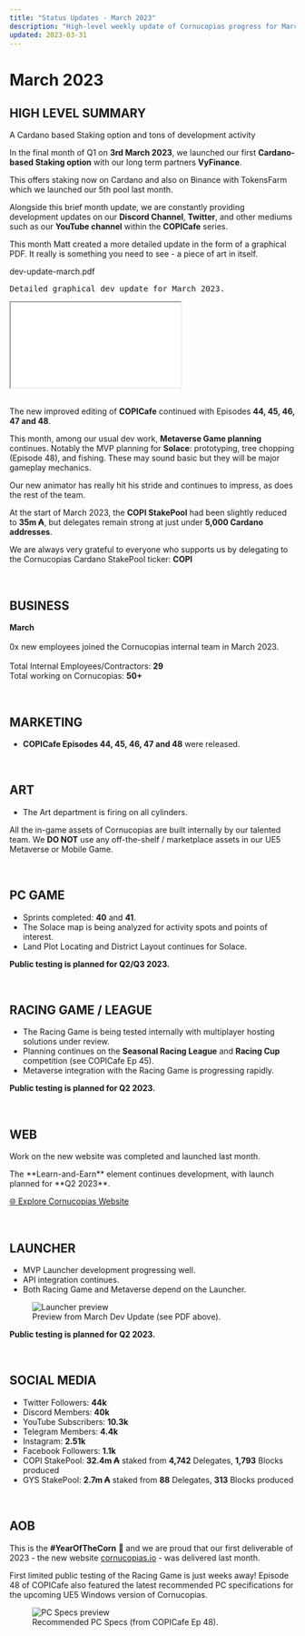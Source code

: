 ```yaml
---
title: "Status Updates - March 2023"
description: "High-level weekly update of Cornucopias progress for March 2023."
updated: 2023-03-31
---
```


# March 2023  

## HIGH LEVEL SUMMARY  

<div className="note-box success">
  <p style={{margin: 0, color:"#22c55e"}}>
    A Cardano based Staking option and tons of development activity
  </p>
</div>  

In the final month of Q1 on **3rd March 2023**, we launched our first **Cardano-based Staking option** with our long term partners **VyFinance**.  

This offers staking now on Cardano and also on Binance with TokensFarm which we launched our 5th pool last month.  

Alongside this brief month update, we are constantly providing development updates on our **Discord Channel**, **Twitter**, and other mediums such as our **YouTube channel** within the **COPICafe** series.  

This month Matt created a more detailed update in the form of a graphical PDF. It really is something you need to see - a piece of art in itself.  

<div className="callout-code">
  <span className="title">dev-update-march.pdf</span>
  <pre>Detailed graphical dev update for March 2023.</pre>
</div>

<div className="yt-embed" style={{aspectRatio: "4/3"}}>
  <iframe
    src="/docs/dev-update-march.pdf"
    title="Dev Update March (PDF)"
    loading="lazy"
  ></iframe>
</div>  

<br />

The new improved editing of **COPICafe** continued with Episodes **44, 45, 46, 47 and 48**.  

This month, among our usual dev work, **Metaverse Game planning** continues. Notably the MVP planning for **Solace**: prototyping, tree chopping (Episode 48), and fishing. These may sound basic but they will be major gameplay mechanics.  

Our new animator has really hit his stride and continues to impress, as does the rest of the team.  

At the start of March 2023, the **COPI StakePool** had been slightly reduced to **35m ₳**, but delegates remain strong at just under **5,000 Cardano addresses**.  

<div className="note-box success">
  <p style={{margin: 0}}>
    We are always very grateful to everyone who supports us by delegating to the Cornucopias Cardano StakePool ticker: <b>COPI</b>
  </p>
</div>  

<br />

## BUSINESS  

<div className="note-box">
  <p style={{margin: 0}}>
    <b>March</b><br /><br />
    0x new employees joined the Cornucopias internal team in March 2023.<br /><br />
    Total Internal Employees/Contractors: <b style={{color:"#f59e0b"}}>29</b><br />
    Total working on Cornucopias: <b style={{color:"#f59e0b"}}>50+​</b>
  </p>
</div>  

<br />

## MARKETING  

<ul className="styled-list">
  <li><b>COPICafe Episodes 44, 45, 46, 47 and 48</b> were released.</li>
</ul>  

<br />

## ART  

<ul className="styled-list">
  <li>The Art department is firing on all cylinders.</li>
</ul>  

<div className="note-box success">
  <p style={{margin: 0}}>
    All the in-game assets of Cornucopias are built internally by our talented team.  
    We <b>DO NOT</b> use any off-the-shelf / marketplace assets in our UE5 Metaverse or Mobile Game.
  </p>
</div>  

<br />

## PC GAME  

<ul className="styled-list">
  <li>Sprints completed: <b>40</b> and <b>41</b>.</li>
  <li>The Solace map is being analyzed for activity spots and points of interest.</li>
  <li>Land Plot Locating and District Layout continues for Solace.</li>
</ul>  

<p><b>Public testing is planned for Q2/Q3 2023.</b></p>  

<br />

## RACING GAME / LEAGUE  

<ul className="styled-list">
  <li>The Racing Game is being tested internally with multiplayer hosting solutions under review.</li>
  <li>Planning continues on the <b>Seasonal Racing League</b> and <b>Racing Cup</b> competition (see COPICafe Ep 45).</li>
  <li>Metaverse integration with the Racing Game is progressing rapidly.</li>
</ul>  

<p><b>Public testing is planned for Q2 2023.</b></p>  

<br />

## WEB  

<div className="note-box success">
  <p style={{margin: 0}}>
    Work on the new website was completed and launched last month.  
  </p>
</div>  

<p>
The **Learn-and-Earn** element continues development, with launch planned for **Q2 2023**.  
</p>

<a href="https://cornucopias.io" target="_blank" rel="noreferrer">🌐 Explore Cornucopias Website</a>  

<br />

## LAUNCHER  

<ul className="styled-list">
  <li>MVP Launcher development progressing well.</li>
  <li>API integration continues.</li>
  <li>Both Racing Game and Metaverse depend on the Launcher.</li>
</ul>  

<figure className="img-center">
  <img src="/images/status/2023-03/launcher-preview.avif" alt="Launcher preview" />
  <figcaption>Preview from March Dev Update (see PDF above).</figcaption>
</figure>  

<p><b>Public testing is planned for Q2 2023.</b></p>  

<br />

## SOCIAL MEDIA  

<ul className="styled-list">
  <li>Twitter Followers: <b>44k</b></li>
  <li>Discord Members: <b>40k</b></li>
  <li>YouTube Subscribers: <b>10.3k</b></li>
  <li>Telegram Members: <b>4.4k</b></li>
  <li>Instagram: <b>2.51k</b></li>
  <li>Facebook Followers: <b>1.1k</b></li>
  <li>COPI StakePool: <b>32.4m ₳</b> staked from <b>4,742</b> Delegates, <b>1,793</b> Blocks produced</li>
  <li>GYS StakePool: <b>2.7m ₳</b> staked from <b>88</b> Delegates, <b>313</b> Blocks produced</li>
</ul>  

<br />

## AOB  

<p>
This is the <b>#YearOfTheCorn</b> 🌽 and we are proud that our first deliverable of 2023 - the new website <a href="https://cornucopias.io" target="_blank" rel="noreferrer">cornucopias.io</a> - was delivered last month.  
</p>

<p>
First limited public testing of the Racing Game is just weeks away! Episode 48 of COPICafe also featured the latest recommended PC specifications for the upcoming UE5 Windows version of Cornucopias.  
</p>

<figure className="img-center">
  <img src="/images/status/2023-03/pc-specs.avif" alt="PC Specs preview" />
  <figcaption>Recommended PC Specs (from COPICafe Ep 48).</figcaption>
</figure>
